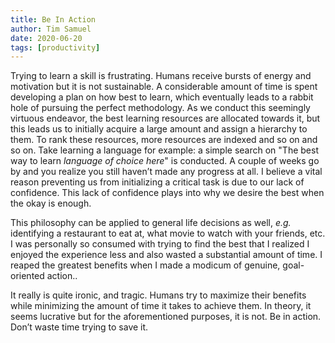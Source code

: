 ```yaml
---
title: Be In Action
author: Tim Samuel
date: 2020-06-20
tags: [productivity]
---
```


Trying to learn a skill is frustrating. Humans receive bursts of energy and
motivation but it is not sustainable. A considerable amount of time is spent
developing a plan on how best to learn, which eventually leads to a rabbit hole
of pursuing the perfect methodology. As we
conduct this seemingly virtuous endeavor, the best learning
resources are allocated towards it, but this leads us to initially acquire a large amount and
assign a hierarchy to them. To rank these resources, more resources are indexed and
so on and so on. Take learning a language for example: a simple search on "The
best way to learn _language of choice here_" is conducted. A couple of weeks go by
and you realize you still haven’t made any progress at all. I believe a vital
reason preventing us from initializing a critical task is due to our lack of
confidence. This lack of confidence plays into why we desire the best when the
okay is enough.

This philosophy can be applied to general life decisions as well, _e.g._
identifying a restaurant to eat at, what movie to watch with your friends, etc.
I was personally so consumed with trying to find the best that I realized I
enjoyed the experience less and also wasted a substantial amount of time. I reaped the greatest benefits when I made a modicum of genuine,
goal-oriented action..

It really is quite ironic, and tragic. Humans try to maximize their benefits
while minimizing the amount of time it takes to achieve them. In theory, it
seems lucrative but for the aforementioned purposes, it is not. Be in action.
Don’t waste time trying to save it.
